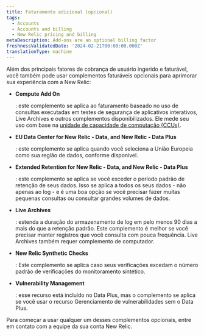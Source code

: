 ```yaml
---
title: Faturamento adicional (opcional)
tags:
  - Accounts
  - Accounts and billing
  - New Relic pricing and billing
metaDescription: Add-ons are an optional billing factor
freshnessValidatedDate: '2024-02-21T00:00:00.000Z'
translationType: machine
---
```


Além dos principais fatores de cobrança de usuário ingerido e faturável, você também pode usar complementos faturáveis opcionais para aprimorar sua experiência com a New Relic:

* <DNT>**Compute Add On**</DNT>

  : este complemento se aplica ao faturamento baseado no uso de consultas executadas em testes de segurança de aplicativos interativos, Live Archives e outros complementos disponibilizados. Ele mede seu uso com base na [unidade de capacidade de computação (CCUs)](/docs/licenses/license-information/product-definitions/new-relic-one-pricing-definitions#compute-capacity-unit).

* <DNT>**EU Data Center for New Relic - Data, and New Relic - Data Plus**</DNT>

  : este complemento se aplica quando você seleciona a União Europeia como sua região de dados, conforme disponível.

* <DNT>**Extended Retention for New Relic - Data, and New Relic - Data Plus**</DNT>

  : este complemento se aplica se você exceder o período padrão de retenção de seus dados. Isso se aplica a todos os seus dados - não apenas ao log - e é uma boa opção se você precisar fazer muitas pequenas consultas ou consultar grandes volumes de dados.

* <DNT>**Live Archives**</DNT>

  : estenda a duração do armazenamento de log em pelo menos 90 dias a mais do que a retenção padrão. Este complemento é melhor se você precisar manter registros que você consulta com pouca frequência. Live Archives também requer complemento de computador.

* <DNT>**New Relic Synthetic Checks**</DNT>

  : Este complemento se aplica caso seus verificações excedam o número padrão de verificações do monitoramento sintético.

* <DNT>**Vulnerability Management**</DNT>

  : esse recurso está incluído no Data Plus, mas o complemento se aplica se você usar o recurso Gerenciamento de vulnerabilidades sem o Data Plus.

Para começar a usar qualquer um desses complementos opcionais, entre em contato com a equipe da sua conta New Relic.